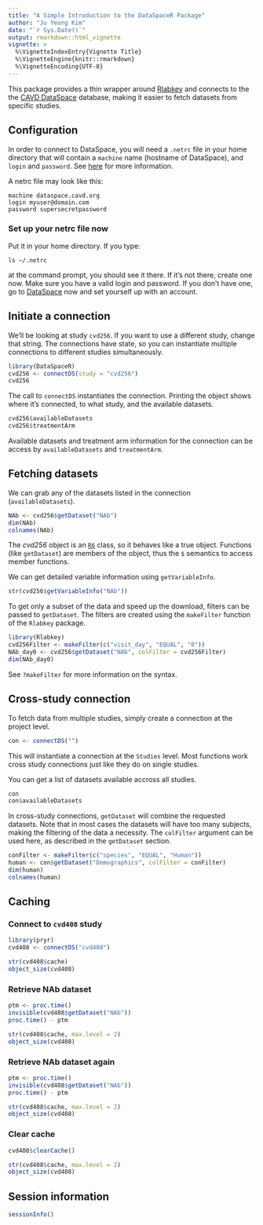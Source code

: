 ```yaml
---
title: "A Simple Introduction to the DataSpaceR Package"
author: "Ju Yeong Kim"
date: "`r Sys.Date()`"
output: rmarkdown::html_vignette
vignette: >
  %\VignetteIndexEntry{Vignette Title}
  %\VignetteEngine{knitr::rmarkdown}
  %\VignetteEncoding{UTF-8}
---
```


This package provides a thin wrapper around [Rlabkey](https://cran.r-project.org/web/packages/Rlabkey/index.html) and connects to the the [CAVD DataSpace](https://dataspace.cavd.org) database, making it easier to fetch datasets from specific studies.


## Configuration

In order to connect to DataSpace, you will need a `.netrc` file in your home directory that will contain a `machine` name (hostname of DataSpace), and `login` and `password`. See [here](https://www.labkey.org/wiki/home/Documentation/page.view?name=netrc) for more information.

A netrc file may look like this:

```
machine dataspace.cavd.org
login myuser@domain.com
password supersecretpassword
```

### Set up your netrc file now

Put it in your home directory. If you type:

``` 
ls ~/.netrc
```

at the command prompt, you should see it there. If it's not there, create one now. Make sure you have a valid login and password. If you don't have one, go to [DataSpace](https://dataspace.cavd.org) now and set yourself up with an account.


## Initiate a connection

We'll be looking at study `cvd256`. If you want to use a different study, change that string. The connections have state, so you can instantiate multiple connections to different studies simultaneously.

```r
library(DataSpaceR)
cvd256 <- connectDS(study = "cvd256")
cvd256
```

The call to `connectDS` instantiates the connection. Printing the object shows where it's connected, to what study, and the available datasets.

```r
cvd256$availableDatasets
cvd256$treatmentArm
```

Available datasets and treatment arm information for the connection can be access by `availableDatasets` and `treatmentArm`.


## Fetching datasets

We can grab any of the datasets listed in the connection (`availableDatasets`).

```r
NAb <- cvd256$getDataset("NAb")
dim(NAb)
colnames(NAb)
```

The *cvd256* object is an [`R6`](https://cran.r-project.org/web/packages/R6/) class, so it behaves like a true object. Functions (like `getDataset`) are members of the object, thus the `$` semantics to access member functions.

We can get detailed variable information using `getVariableInfo`.

```r
str(cvd256$getVariableInfo("NAb"))
```

To get only a subset of the data and speed up the download, filters can be passed to `getDataset`. The filters are created using the `makeFilter` function of the `Rlabkey` package.

```r
library(Rlabkey)
cvd256Filter <- makeFilter(c("visit_day", "EQUAL", "0"))
NAb_day0 <- cvd256$getDataset("NAb", colFilter = cvd256Filter)
dim(NAb_day0)
```

See `?makeFilter` for more information on the syntax.


## Cross-study connection

To fetch data from multiple studies, simply create a connection at the project level.

```r
con <- connectDS("")
```

This will instantiate a connection at the `Studies` level. Most functions work cross study connections just like they do on single studies.

You can get a list of datasets available accross all studies.

```r
con
con$availableDatasets
```

In cross-study connections, `getDataset` will combine the requested datasets. Note that in most cases the datasets will have too many subjects, making the filtering of the data a necessity. The `colFilter` argument can be used here, as described in the `getDataset` section.

```r
conFilter <- makeFilter(c("species", "EQUAL", "Human"))
human <- con$getDataset("Demographics", colFilter = conFilter)
dim(human)
colnames(human)
```


## Caching

### Connect to `cvd408` study

```r
library(pryr)
cvd408 <- connectDS("cvd408")

str(cvd408$cache)
object_size(cvd408)
```

### Retrieve NAb dataset

```r
ptm <- proc.time()
invisible(cvd408$getDataset("NAb"))
proc.time() - ptm

str(cvd408$cache, max.level = 2)
object_size(cvd408)
```

### Retrieve NAb dataset again

```r
ptm <- proc.time()
invisible(cvd408$getDataset("NAb"))
proc.time() - ptm

str(cvd408$cache, max.level = 2)
object_size(cvd408)
```

### Clear cache

```r
cvd408$clearCache()

str(cvd408$cache, max.level = 2)
object_size(cvd408)
```


## Session information

```r
sessionInfo()
```
